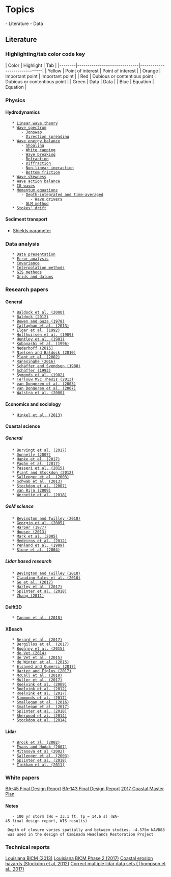 = Topics =
- Literature
- Data

== Literature ==
=== Highlighting/tab color code key ===

| Color  | Highlight                    | Tab                          |
|--------|------------------------------|------------------------------|
| Yellow | Point of interest            | Point of interest            |
| Orange | Important point              | Important point              |
| Red    | Dubious or contentious point | Dubious or contentious point |
| Green  | Data                         | Data                         |
| Blue   | Equation                     | Equation                     |


=== Physics ===
==== Hydrodynamics ====
	* [[linear_wave_theory|Linear wave theory]]
	* [[Wave spectrum]]
		- [[Jonswap spectrum|Jonswap]]
		- [[Direction spreading]]
	* [[Wave energy balance]]
		- [[Shoaling]]
		- [[White capping]]
		- [[Wave breaking]]
		- [[Refraction]]
		- [[Diffraction]]
		- [[Non-linear ineraction]]
		- [[Bottom friction]]
	* [[Wave skewness]]
	* [[Wave action balance]]
	* [[IG waves]]
	* [[Momentum equations]]
		- [[Depth-integrated and time-averaged]]
			- [[Wave drivers]]
		- [[GLM method]]
	* [[Stokes' drift]]

==== Sediment transport ====
* [[Shields parameter]]

=== Data analysis ===
	* [[Data presentation]]
	* [[Error analysis]]
	* [[Covariance]]
	* [[Interpolation methods]]
	* [[GIS methods]]
	* [[grids_and_datums|Grids and datums]]

=== Research papers ===
==== General ====
	* [[Baldock et al. (2000)]]
	* [[Baldock (2012)]]
	* [[Bowen and Guza (1978)]]
	* [[Callaghan et al. (2013)]]
	* [[Elgar et al. (1992)]]
	* [[Holthuijsen et al. (1989)]]
	* [[Huntley et al. (1981)]]
	* [[Kobayashi et al. (1996)]]
	* [[Nederhoff (2015)]]
	* [[Nielsen and Baldock (2010)]]
	* [[Plant et al. (2002)]]
	* [[Ranasinghe (2016)]]
	* [[Schäffer and Svendsen (1988)]]
	* [[Schäffer (1993)]]
	* [[Symonds et al. (1982)]]
	* [[Terlouw MSc Thesis (2013)]]
	* [[van Dongeren et al. (2003)]]
	* [[van Dongeren et al. (2007)]]
	* [[Walstra et al. (2000)]]

==== Economics and sociology ====
	* [[Hinkel et al. (2013)]]

==== Coastal science ====
===== General =====
	* [[Burvingt et al. (2017)]]
	* [[Donnelly (2007)]]
	* [[Hapke et al. (2017)]]
	* [[pagan_et_al_2017|Pagán et al. (2017)]]
	* [[Passeri et al. (2015)]]
	* [[Plant and Stockdon (2012)]]
	* [[Sallenger et al. (2003)]]
	* [[Schwab et al. (2013)]]
	* [[Stockdon et al. (2007)]]
	* [[van Rijn (2009)]]
	* [[Wernette et al. (2018)]]

===== GoM science =====
	* [[Bevington and Twilley (2018)]]
	* [[Georgio et al. (2005)]]
	* [[Harper (1977)]]
	* [[Houser (2013)]]
	* [[Mark et al. (2005)]]
	* [[Medeiros et al. (2012)]]
	* [[Penland et al. (1989)]]
	* [[Stone et al. (2004)]]

===== Lidar based research =====
	* [[Bevington and Twilley (2018)]]
	* [[Claudino-Sales et al. (2010)]]
	* [[Ge et al. (2017)]]
	* [[Harley et al. (2017)]]
	* [[Splinter et al. (2018)]]
	* [[Zhang (2011)]]

==== Delft3D ====
	* [[Tannon et al. (2018)]]

==== XBeach ====
	* [[Berard et al. (2017)]]
	* [[Bergillos et al. (2017)]]
	* [[Bugajny et al. (2015)]]
	* [[de Vet (2014)]]
	* [[de Vet et al. (2015)]]
	* [[de Winter et al. (2015)]]
	* [[Elsayed and Oumerci (2017)]]
	* [[Harter and Figlus (2017)]]
	* [[McCall et al. (2010)]]
	* [[Muller et al. (2017)]]
	* [[Roelvink et al. (2009)]]
	* [[Roelvink et al. (2012)]]
	* [[Roelvink et al. (2017)]]
	* [[Simmonds et al. (2017)]]
	* [[Smallegan et al. (2016)]]
	* [[Smallegan et al. (2017)]]
	* [[Splinter et al. (2018)]]
	* [[Sherwood et al. (2014)]]
	* [[Stockdon et al. (2014)]]

==== Lidar ====
	* [[Brock et al. (2002)]]
	* [[Evans and Hudak (2007)]]
	* [[Mitasova et al (2002)]]
	* [[Sallenger et al. (2003)]]
	* [[Splinter et al. (2018)]]
	* [[Tinkham et al. (2011)]]


=== White papers ===
[[BA-45 Final Design Report]]
[[BA-143 Final Design Report]]
[[2017 Coastal Master Plan]]

==== Notes ====
	- 100 yr storm (Hs = 33.1 ft, Tp = 14.6 s) (BA-45 final design report, WIS results)
	- Depth of closure varies spatially and between studies. -4.575m NAVD88 was used in the design of Caminada Headlands Restoration Project 

=== Technical reports ===
[[Louisiana BICM (2013)]]
[[Byrnes_LABICM_2017|Louisiana BICM Phase 2 (2017)]]
[[USGS_coastal_erosion_haz|Coastal erosion hazards (Stockdon et al, 2012)]]
[[corr_multi_lidar|Correct multiple lidar data sets (Thompson et al., 2017)]] 
